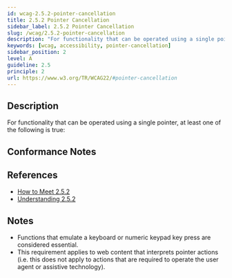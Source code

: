 ```yaml
---
id: wcag-2.5.2-pointer-cancellation
title: 2.5.2 Pointer Cancellation
sidebar_label: 2.5.2 Pointer Cancellation
slug: /wcag/2.5.2-pointer-cancellation
description: "For functionality that can be operated using a single pointer, at least one of the following is true:"
keywords: [wcag, accessibility, pointer-cancellation]
sidebar_position: 2
level: A
guideline: 2.5
principle: 2
url: https://www.w3.org/TR/WCAG22/#pointer-cancellation
---
```


## Description

For functionality that can be operated using a single pointer, at least one of the following is true:

## Conformance Notes

<Project name="ads">
  <Support></Support>
</Project>

<Project name="scix">
  <Support></Support>
</Project>

## References

- [How to Meet 2.5.2](https://www.w3.org/WAI/WCAG22/quickref/#pointer-cancellation)
- [Understanding 2.5.2](https://www.w3.org/WAI/WCAG22/Understanding/pointer-cancellation.html)

## Notes

- Functions that emulate a keyboard or numeric keypad key press are considered essential.
- This requirement applies to web content that interprets pointer actions (i.e. this does not apply to actions that are required to operate the user agent or assistive technology).
